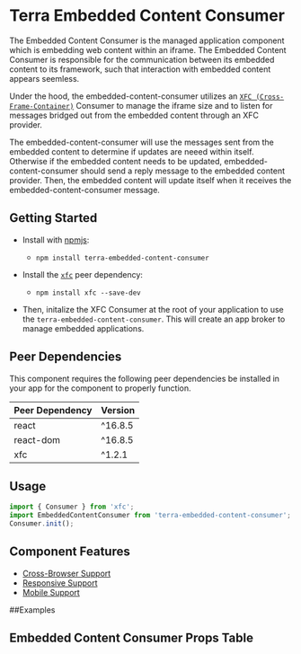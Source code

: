 


<Badge />

# Terra Embedded Content Consumer

The Embedded Content Consumer is the managed application component which is embedding web content within an iframe. The Embedded Content Consumer is responsible for the communication between its embedded content to its framework, such that interaction with embedded content appears seemless.

Under the hood, the embedded-content-consumer utilizes an [`XFC (Cross-Frame-Container)`](https://www.npmjs.com/package/xfc) Consumer to manage the iframe size and to listen for messages bridged out from the embedded content through an XFC provider.

The embedded-content-consumer will use the messages sent from the embedded content to determine if updates are neeed within itself. Otherwise if the embedded content needs to be updated, embedded-content-consumer should send a reply message to the embedded content provider. Then, the embedded content will update itself when it receives the embedded-content-consumer message.

## Getting Started

- Install with [npmjs](https://www.npmjs.com):
  - `npm install terra-embedded-content-consumer`

- Install the [`xfc`](https://www.npmjs.com/package/xfc) peer dependency:
  - `npm install xfc --save-dev`

- Then, initalize the XFC Consumer at the root of your application to use the `terra-embedded-content-consumer`. This will create an app broker to manage embedded applications.

<!-- AUTO-GENERATED-CONTENT:START Peer Dependencies -->
## Peer Dependencies

This component requires the following peer dependencies be installed in your app for the component to properly function.

| Peer Dependency | Version |
|-|-|
| react | ^16.8.5 |
| react-dom | ^16.8.5 |
| xfc | ^1.2.1 |

<!-- AUTO-GENERATED-CONTENT:END -->

## Usage

```jsx
import { Consumer } from 'xfc';
import EmbeddedContentConsumer from 'terra-embedded-content-consumer';
Consumer.init();
```

## Component Features
* [Cross-Browser Support](https://engineering.cerner.com/terra-ui/contributing/terra-ui/component-standards#cross-browser-support)
* [Responsive Support](https://engineering.cerner.com/terra-ui/contributing/terra-ui/component-standards#responsive-support)
* [Mobile Support](https://engineering.cerner.com/terra-ui/contributing/terra-ui/component-standards#mobile-support)

##Examples
<BasicConsumer title='Basic Embedded Content Consumer' />
<DataStatusConsumer title='Embedded Content Consumer Lifecycle Statuses' />
<CustomEventConsumer title='Embedded Content Consumer that Listens for a Custom Event' />
<CustomEventsConsumer title='Embedded Content Consumer with Seamless Communication' />

## Embedded Content Consumer Props Table 
<EmbeddedContentConsumerPropsTable />

